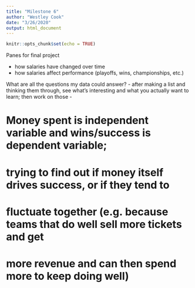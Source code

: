 ```yaml
---
title: "Milestone 6"
author: "Westley Cook"
date: "3/26/2020"
output: html_document
---
```


```r
knitr::opts_chunk$set(echo = TRUE)
```

Panes for final project

- how salaries have changed over time
- how salaries affect performance (playoffs, wins, championships, etc.)

What are all the questions my data could answer?
- after making a list and thinking them through, see what's interesting and what you actually want to learn; then work on those
- 

# Money spent is independent variable and wins/success is dependent variable;
# trying to find out if money itself drives success, or if they tend to
# fluctuate together (e.g. because teams that do well sell more tickets and get
# more revenue and can then spend more to keep doing well)
